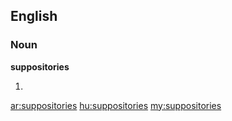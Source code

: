 ==English==
===Noun===
'''suppositories'''
# {{plural of|[[suppository]]}}

[[ar:suppositories]]
[[hu:suppositories]]
[[my:suppositories]]